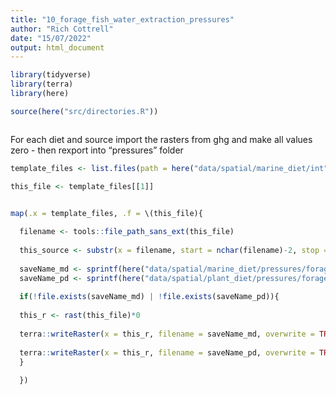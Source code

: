 ```yaml
---
title: "10_forage_fish_water_extraction_pressures"
author: "Rich Cottrell"
date: "15/07/2022"
output: html_document
---
```



```r

library(tidyverse)
library(terra)
library(here)

source(here("src/directories.R"))



```

For each diet and source import the rasters from ghg and make all values zero - then rexport into "pressures" folder

```r

template_files <- list.files(path = here("data/spatial/marine_diet/int"), pattern = "ghg", full.names = TRUE)

this_file <- template_files[[1]]


map(.x = template_files, .f = \(this_file){
  
  filename <- tools::file_path_sans_ext(this_file)
  
  this_source <- substr(x = filename, start = nchar(filename)-2, stop = nchar(filename))
  
  saveName_md <- sprintf(here("data/spatial/marine_diet/pressures/forage_fish_water_extraction_pressure_%s.tif"), this_source)
  saveName_pd <- sprintf(here("data/spatial/plant_diet/pressures/forage_fish_water_extraction_pressure_%s.tif"), this_source)
  
  if(!file.exists(saveName_md) | !file.exists(saveName_pd)){
  
  this_r <- rast(this_file)*0
  
  terra::writeRaster(x = this_r, filename = saveName_md, overwrite = TRUE)
  
  terra::writeRaster(x = this_r, filename = saveName_pd, overwrite = TRUE)
  }
  
  })

```




